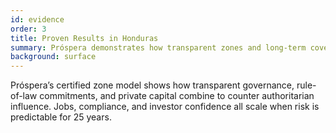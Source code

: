 ```yaml
---
id: evidence
order: 3
title: Proven Results in Honduras
summary: Próspera demonstrates how transparent zones and long-term coverage deliver real outcomes.
background: surface
---
```


Próspera’s certified zone model shows how transparent governance, rule-of-law commitments, and private capital combine to counter authoritarian influence. Jobs, compliance, and investor confidence all scale when risk is predictable for 25 years.

<Citation id="ref-prospera" />
